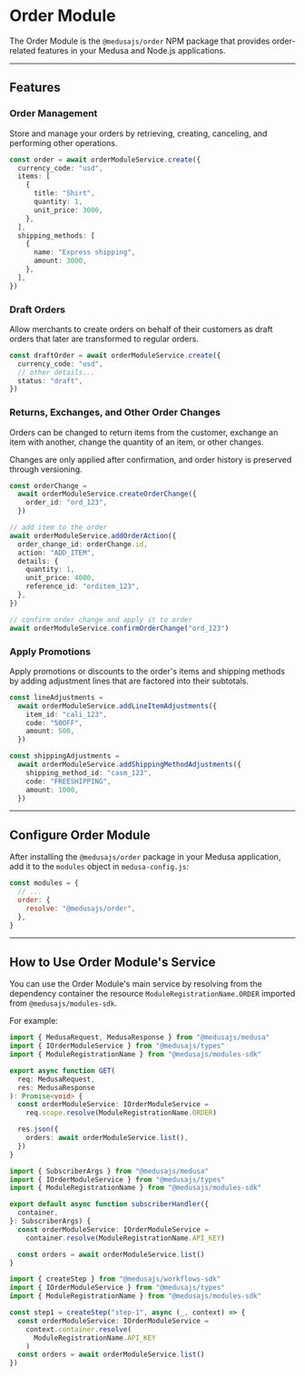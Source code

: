 
# Order Module

The Order Module is the `@medusajs/order` NPM package that provides order-related features in your Medusa and Node.js applications.

---

## Features

### Order Management

Store and manage your orders by retrieving, creating, canceling, and performing other operations.

```ts
const order = await orderModuleService.create({
  currency_code: "usd",
  items: [
    {
      title: "Shirt",
      quantity: 1,
      unit_price: 3000,
    },
  ],
  shipping_methods: [
    {
      name: "Express shipping",
      amount: 3000,
    },
  ],
})
```

### Draft Orders

Allow merchants to create orders on behalf of their customers as draft orders that later are transformed to regular orders.

```ts
const draftOrder = await orderModuleService.create({
  currency_code: "usd",
  // other details...
  status: "draft",
})
```

### Returns, Exchanges, and Other Order Changes

Orders can be changed to return items from the customer, exchange an item with another, change the quantity of an item, or other changes.

Changes are only applied after confirmation, and order history is preserved through versioning.

```ts
const orderChange =
  await orderModuleService.createOrderChange({
    order_id: "ord_123",
  })

// add item to the order
await orderModuleService.addOrderAction({
  order_change_id: orderChange.id,
  action: "ADD_ITEM",
  details: {
    quantity: 1,
    unit_price: 4000,
    reference_id: "orditem_123",
  },
})

// confirm order change and apply it to order
await orderModuleService.confirmOrderChange("ord_123")
```

### Apply Promotions

Apply promotions or discounts to the order's items and shipping methods by adding adjustment lines that are factored into their subtotals.

```ts
const lineAdjustments =
  await orderModuleService.addLineItemAdjustments({
    item_id: "cali_123",
    code: "50OFF",
    amount: 500,
  })

const shippingAdjustments =
  await orderModuleService.addShippingMethodAdjustments({
    shipping_method_id: "casm_123",
    code: "FREESHIPPING",
    amount: 1000,
  })
```

---

## Configure Order Module

After installing the `@medusajs/order` package in your Medusa application, add it to the `modules` object in `medusa-config.js`:

```js title="medusa-config.js"
const modules = {
  // ...
  order: {
    resolve: "@medusajs/order",
  },
}
```

---

## How to Use Order Module's Service

You can use the Order Module's main service by resolving from the dependency container the resource `ModuleRegistrationName.ORDER` imported from `@medusajs/modules-sdk`.

For example:

<Tabs groupId="resource-type" isCodeTabs={true}>
  <TabItem label="API Route" value="api-route" attributes={{
    title: "src/api/store/custom/route.ts"
  }}>

  ```ts
  import { MedusaRequest, MedusaResponse } from "@medusajs/medusa"
  import { IOrderModuleService } from "@medusajs/types"
  import { ModuleRegistrationName } from "@medusajs/modules-sdk"

  export async function GET(
    req: MedusaRequest,
    res: MedusaResponse
  ): Promise<void> {
    const orderModuleService: IOrderModuleService =
      req.scope.resolve(ModuleRegistrationName.ORDER)

    res.json({
      orders: await orderModuleService.list(),
    })
  }
  ```

  </TabItem>
  <TabItem label="Subscriber" value="subscribers" attributes={{
    title: "src/subscribers/custom-handler.ts"
  }}>

  ```ts
  import { SubscriberArgs } from "@medusajs/medusa"
  import { IOrderModuleService } from "@medusajs/types"
  import { ModuleRegistrationName } from "@medusajs/modules-sdk"

  export default async function subscriberHandler({
    container,
  }: SubscriberArgs) {
    const orderModuleService: IOrderModuleService =
      container.resolve(ModuleRegistrationName.API_KEY)

    const orders = await orderModuleService.list()
  }
  ```

  </TabItem>
  <TabItem label="Workflow Step" value="workflow-step" attributes={{
    title: "src/workflows/hello-world/step1.ts"
  }}>

  ```ts
  import { createStep } from "@medusajs/workflows-sdk"
  import { IOrderModuleService } from "@medusajs/types"
  import { ModuleRegistrationName } from "@medusajs/modules-sdk"

  const step1 = createStep("step-1", async (_, context) => {
    const orderModuleService: IOrderModuleService =
      context.container.resolve(
        ModuleRegistrationName.API_KEY
      )
    const orders = await orderModuleService.list()
  })
  ```

  </TabItem>
</Tabs>
